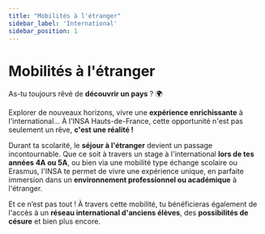 ```yaml
---
title: "Mobilités à l'étranger"
sidebar_label: 'International'
sidebar_position: 1
---
```


# Mobilités à l'étranger

As-tu toujours rêvé de **découvrir un pays** ? 🌍

Explorer de nouveaux horizons, vivre une **expérience enrichissante** à l'international… À l'INSA Hauts-de-France, cette opportunité n'est pas seulement un rêve, **c'est une réalité !**

Durant ta scolarité, le **séjour à l'étranger** devient un passage incontournable. Que ce soit à travers un stage à l'international **lors de tes années 4A ou 5A**, ou bien via une mobilité type échange scolaire ou Erasmus, l'INSA te permet de vivre une expérience unique, en parfaite immersion dans un **environnement professionnel ou académique** à l'étranger.

Et ce n’est pas tout ! À travers cette mobilité, tu bénéficieras également de l'accès à un **réseau international d'anciens élèves**, des **possibilités de césure** et bien plus encore.
